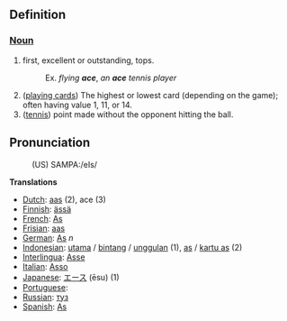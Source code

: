 ==Definition==
===[[Noun]]===
#first, excellent or outstanding, tops.
#:Ex. ''flying '''ace''''', ''an '''ace''' tennis player''
# ([[playing cards]]) The highest or lowest card (depending on the game); often having value 1, 11, or 14.
#([[tennis]]) point made without the opponent hitting the ball.

==Pronunciation==
:(US) SAMPA:/eIs/

'''Translations'''
*[[Dutch]]: [[aas]] (2), ace (3)
*[[Finnish]]: [[ässä]]
*[[French]]: [[As]]
*[[Frisian]]: [[aas]]
*[[German]]: [[As]] ''n''
*[[Indonesian]]: [[utama]] / [[bintang]] / [[unggul]]an (1), [[as]] / [[kartu as]] (2)
*[[Interlingua]]: [[Asse]]
*[[Italian]]: [[Asso]]
*[[Japanese]]: [[エース]] (ēsu) (1)
*[[Portuguese]]: [[]]
*[[Russian]]: [[туз]]
*[[Spanish]]: [[As]]